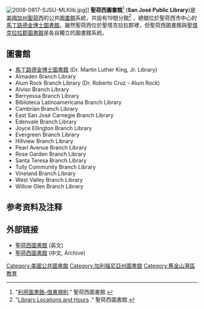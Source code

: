 [[File:2008-0817-SJSU-MLKlib.jpg|right]]]]
'''聖荷西圖書館'''<ref>"[https://web.archive.org/web/20061230083501/http://www.sjlibrary.org/gateways/chinese/borrowing_chi.htm 利用圖書館–借書規則]." 聖荷西圖書館.</ref> ('''San José Public Library''')是[[美國|美國]][[加州|加州]][[聖荷西_(加利福尼亞州)|聖荷西]]的公共[[圖書館|圖書館]]系統，共設有19間分館<ref>"[http://www.sjpl.org/locationshours Library Locations and Hours] {{Wayback|url=http://www.sjpl.org/locationshours |date=20150918213822 }}." 聖荷西圖書館.</ref> ，總館位於聖荷西市中心的[[馬丁路德金博士圖書館|馬丁路德金博士圖書館]]。雖然聖荷西位於聖塔克拉拉郡裡，但聖荷西圖書館與[[聖塔克拉拉郡圖書館|聖塔克拉拉郡圖書館]]是各自獨立的圖書館系統。

==圖書館==
* [[馬丁路德金博士圖書館|馬丁路德金博士圖書館]] (Dr. Martin Luther King, Jr. Library)
* Almaden Branch Library
* Alum Rock Branch Library (Dr. Roberto Cruz - Alum Rock)
* Alviso Branch Library
* Berryessa Branch Library
* Biblioteca Latinoamericana Branch Library
* Cambrian Branch Library
* East San José Carnegie Branch Library
* Edenvale Branch Library
* Joyce Ellington Branch Library
* Evergreen Branch Library
* Hillview Branch Library
* Pearl Avenue Branch Library
* Rose Garden Branch Library
* Santa Teresa Branch Library
* Tully Community Branch Library
* Vineland Branch Library
* West Valley Branch Library
* Willow Glen Branch Library

== 参考资料及注释 ==
{{reflist}}

==外部链接==
{{Commonscat|San José Public Library}}
* [http://www.sjpl.org/ 聖荷西圖書館] {{Wayback|url=http://www.sjpl.org/ |date=20210506082554 }} (英文)
* [http://web.archive.org/web/*/http://www.sjlibrary.org/gateways/chinese/index.htm 聖荷西圖書館] (中文, Archive)

[[Category:美國公共圖書館|Category:美國公共圖書館]]
[[Category:加利福尼亞州圖書館|Category:加利福尼亞州圖書館]]
[[Category:舊金山灣區教育|Category:舊金山灣區教育]]